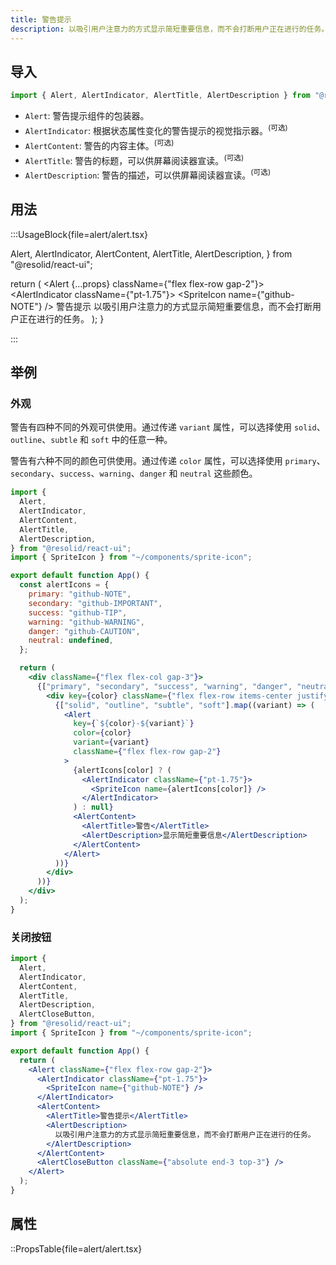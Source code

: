 ```yaml
---
title: 警告提示
description: 以吸引用户注意力的方式显示简短重要信息，而不会打断用户正在进行的任务。
---
```


## 导入

```js
import { Alert, AlertIndicator, AlertTitle, AlertDescription } from "@resolid/react-ui";
```

- `Alert`: 警告提示组件的包装器。
- `AlertIndicator`: 根据状态属性变化的警告提示的视觉指示器。<sup>(可选)</sup>
- `AlertContent`: 警告的内容主体。<sup>(可选)</sup>
- `AlertTitle`: 警告的标题，可以供屏幕阅读器宣读。<sup>(可选)</sup>
- `AlertDescription`: 警告的描述，可以供屏幕阅读器宣读。<sup>(可选)</sup>

## 用法

:::UsageBlock{file=alert/alert.tsx}

  Alert,
  AlertIndicator,
  AlertContent,
  AlertTitle,
  AlertDescription,
} from "@resolid/react-ui";

  return (
    <Alert {...props} className={"flex flex-row gap-2"}>
      <AlertIndicator className={"pt-1.75"}>
        <SpriteIcon name={"github-NOTE"} />
      </AlertIndicator>
      <AlertContent>
        <AlertTitle>警告提示</AlertTitle>
        <AlertDescription>
          以吸引用户注意力的方式显示简短重要信息，而不会打断用户正在进行的任务。
        </AlertDescription>
      </AlertContent>
    </Alert>
  );
}

:::

## 举例

### 外观

警告有四种不同的外观可供使用。通过传递 `variant` 属性，可以选择使用 `solid`、`outline`、`subtle` 和 `soft` 中的任意一种。

警告有六种不同的颜色可供使用。通过传递 `color` 属性，可以选择使用 `primary`、`secondary`、`success`、`warning`、`danger` 和 `neutral` 这些颜色。

```jsx demo
import {
  Alert,
  AlertIndicator,
  AlertContent,
  AlertTitle,
  AlertDescription,
} from "@resolid/react-ui";
import { SpriteIcon } from "~/components/sprite-icon";

export default function App() {
  const alertIcons = {
    primary: "github-NOTE",
    secondary: "github-IMPORTANT",
    success: "github-TIP",
    warning: "github-WARNING",
    danger: "github-CAUTION",
    neutral: undefined,
  };

  return (
    <div className={"flex flex-col gap-3"}>
      {["primary", "secondary", "success", "warning", "danger", "neutral"].map((color) => (
        <div key={color} className={"flex flex-row items-center justify-between gap-3"}>
          {["solid", "outline", "subtle", "soft"].map((variant) => (
            <Alert
              key={`${color}-${variant}`}
              color={color}
              variant={variant}
              className={"flex flex-row gap-2"}
            >
              {alertIcons[color] ? (
                <AlertIndicator className={"pt-1.75"}>
                  <SpriteIcon name={alertIcons[color]} />
                </AlertIndicator>
              ) : null}
              <AlertContent>
                <AlertTitle>警告</AlertTitle>
                <AlertDescription>显示简短重要信息</AlertDescription>
              </AlertContent>
            </Alert>
          ))}
        </div>
      ))}
    </div>
  );
}
```

### 关闭按钮

```jsx demo
import {
  Alert,
  AlertIndicator,
  AlertContent,
  AlertTitle,
  AlertDescription,
  AlertCloseButton,
} from "@resolid/react-ui";
import { SpriteIcon } from "~/components/sprite-icon";

export default function App() {
  return (
    <Alert className={"flex flex-row gap-2"}>
      <AlertIndicator className={"pt-1.75"}>
        <SpriteIcon name={"github-NOTE"} />
      </AlertIndicator>
      <AlertContent>
        <AlertTitle>警告提示</AlertTitle>
        <AlertDescription>
          以吸引用户注意力的方式显示简短重要信息，而不会打断用户正在进行的任务。
        </AlertDescription>
      </AlertContent>
      <AlertCloseButton className={"absolute end-3 top-3"} />
    </Alert>
  );
}
```

## 属性

::PropsTable{file=alert/alert.tsx}
